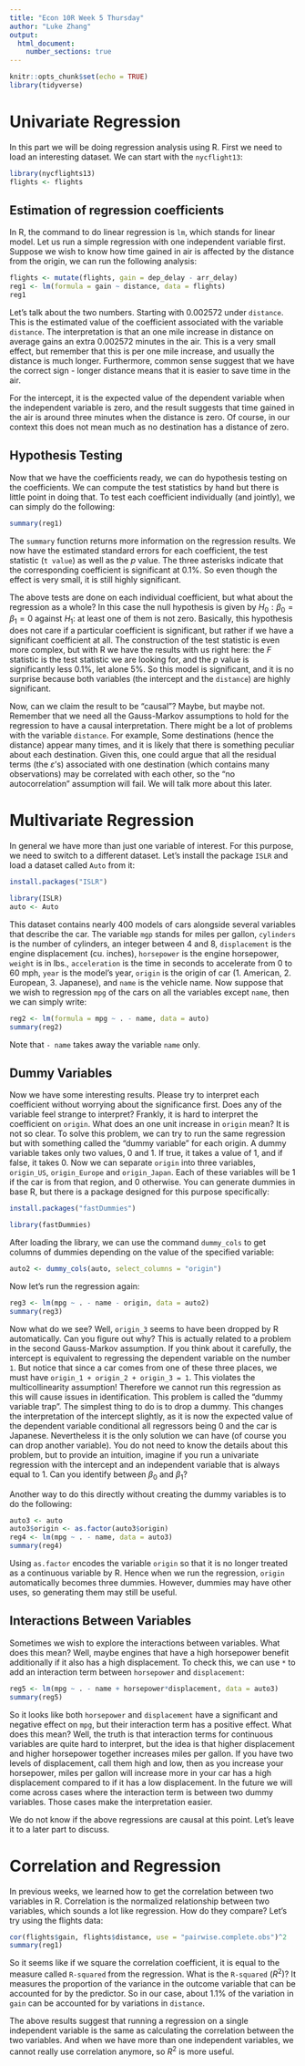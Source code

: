 ```yaml
---
title: "Econ 10R Week 5 Thursday"
author: "Luke Zhang"
output:
  html_document:
    number_sections: true
---
```


```r
knitr::opts_chunk$set(echo = TRUE)
library(tidyverse)
```

# Univariate Regression

In this part we will be doing regression analysis using R. First we need to load an interesting dataset. We can start with the `nycflight13`:

```r
library(nycflights13)
flights <- flights
```

## Estimation of regression coefficients

In R, the command to do linear regression is `lm`, which stands for linear model. Let us run a simple regression with one independent variable first. Suppose we wish to know how time gained in air is affected by the distance from the origin, we can run the following analysis:

```r
flights <- mutate(flights, gain = dep_delay - arr_delay)
reg1 <- lm(formula = gain ~ distance, data = flights)
reg1
```

Let's talk about the two numbers. Starting with 0.002572 under `distance`. This is the estimated value of the coefficient associated with the variable `distance`. The interpretation is that an one mile increase in distance on average gains an extra 0.002572 minutes in the air. This is a very small effect, but remember that this is per one mile increase, and usually the distance is much longer. Furthermore, common sense suggest that we have the correct sign - longer distance means that it is easier to save time in the air.

For the intercept, it is the expected value of the dependent variable when the independent variable is zero, and the result suggests that time gained in the air is around three minutes when the distance is zero. Of course, in our context this does not mean much as no destination has a distance of zero.

## Hypothesis Testing

Now that we have the coefficients ready, we can do hypothesis testing on the coefficients. We can compute the test statistics by hand but there is little point in doing that. To test each coefficient individually (and jointly), we can simply do the following:

```r
summary(reg1)
```

The `summary` function returns more information on the regression results. We now have the estimated standard errors for each coefficient, the test statistic (`t value`) as well as the $p$ value. The three asterisks indicate that the corresponding coefficient is significant at 0.1%. So even though the effect is very small, it is still highly significant.

The above tests are done on each individual coefficient, but what about the regression as a whole? In this case the null hypothesis is given by $H_0: \beta_0=\beta_1=0$ against $H_1:$ at least one of them is not zero. Basically, this hypothesis does not care if a particular coefficient is significant, but rather if we have a significant coefficient at all. The construction of the test statistic is even more complex, but with R we have the results with us right here: the $F$ statistic is the test statistic we are looking for, and the $p$ value is significantly less 0.1%, let alone 5%. So this model is significant, and it is no surprise because both variables (the intercept and the `distance`) are highly significant.

Now, can we claim the result to be "causal"? Maybe, but maybe not. Remember that we need all the Gauss-Markov assumptions to hold for the regression to have a causal interpretation. There might be a lot of problems with the variable `distance`. For example, Some destinations (hence the distance) appear many times, and it is likely that there is something peculiar about each destination. Given this, one could argue that all the residual terms (the $\varepsilon$'s) associated with one destination (which contains many observations) may be correlated with each other, so the "no autocorrelation" assumption will fail. We will talk more about this later.

# Multivariate Regression

In general we have more than just one variable of interest. For this purpose, we need to switch to a different dataset. Let's install the package `ISLR` and load a dataset called `Auto` from it:

```r
install.packages("ISLR")
```

```r
library(ISLR)
auto <- Auto
```

This dataset contains nearly 400 models of cars alongside several variables that describe the car. The variable `mgp` stands for miles per gallon, `cylinders` is the number of cylinders, an integer between 4 and 8, `displacement` is the engine displacement (cu. inches), `horsepower` is the engine horsepower, `weight` is in lbs., `acceleration` is the time in seconds to accelerate from 0 to 60 mph, `year` is the model's year, `origin` is the origin of car (1. American, 2. European, 3. Japanese), and `name` is the vehicle name. Now suppose that we wish to regression `mpg` of the cars on all the variables except `name`, then we can simply write:

```r
reg2 <- lm(formula = mpg ~ . - name, data = auto)
summary(reg2)
```

Note that `- name` takes away the variable `name` only.

## Dummy Variables

Now we have some interesting results. Please try to interpret each coefficient without worrying about the significance first. Does any of the variable feel strange to interpret? Frankly, it is hard to interpret the coefficient on `origin`. What does an one unit increase in `origin` mean? It is not so clear. To solve this problem, we can try to run the same regression but with something called the "dummy variable" for each origin. A dummy variable takes only two values, 0 and 1. If true, it takes a value of 1, and if false, it takes 0. Now we can separate `origin` into three variables, `origin_US`, `origin_Europe` and `origin_Japan`. Each of these variables will be 1 if the car is from that region, and 0 otherwise. You can generate dummies in base R, but there is a package designed for this purpose specifically:

```r
install.packages("fastDummies")
```

```r
library(fastDummies)
```

After loading the library, we can use the command `dummy_cols` to get columns of dummies depending on the value of the specified variable:

```r
auto2 <- dummy_cols(auto, select_columns = "origin")
```

Now let's run the regression again:

```r
reg3 <- lm(mpg ~ . - name - origin, data = auto2)
summary(reg3)
```

Now what do we see? Well, `origin_3` seems to have been dropped by R automatically. Can you figure out why? This is actually related to a problem in the second Gauss-Markov assumption. If you think about it carefully, the intercept is equivalent to regressing the dependent variable on the number `1`. But notice that since a car comes from one of these three places, we must have `origin_1 + origin_2 + origin_3 = 1`. This violates the multicollinearity assumption! Therefore we cannot run this regression as this will cause issues in identification. This problem is called the "dummy variable trap". The simplest thing to do is to drop a dummy. This changes the interpretation of the intercept slightly, as it is now the expected value of the dependent variable conditional all regressors being 0 and the car is Japanese. Nevertheless it is the only solution we can have (of course you can drop another variable). You do not need to know the details about this problem, but to provide an intuition, imagine if you run a univariate regression with the intercept and an independent variable that is always equal to 1. Can you identify between $\beta_0$ and $\beta_1$?

Another way to do this directly without creating the dummy variables is to do the following:

```r
auto3 <- auto
auto3$origin <- as.factor(auto3$origin)
reg4 <- lm(mpg ~ . - name, data = auto3)
summary(reg4)
```

Using `as.factor` encodes the variable `origin` so that it is no longer treated as a continuous variable by R. Hence when we run the regression, `origin` automatically becomes three dummies. However, dummies may have other uses, so generating them may still be useful.

## Interactions Between Variables

Sometimes we wish to explore the interactions between variables. What does this mean? Well, maybe engines that have a high horsepower benefit additionally if it also has a high displacement. To check this, we can use `*` to add an interaction term between `horsepower` and `displacement`:

```r
reg5 <- lm(mpg ~ . - name + horsepower*displacement, data = auto3)
summary(reg5)
```

So it looks like both `horsepower` and `displacement` have a significant and negative effect on `mpg`, but their interaction term has a positive effect. What does this mean? Well, the truth is that interaction terms for continuous variables are quite hard to interpret, but the idea is that higher displacement and higher horsepower together increases miles per gallon. If you have two levels of displacement, call them high and low, then as you increase your horsepower, miles per gallon will increase more in your car has a high displacement compared to if it has a low displacement. In the future we will come across cases where the interaction term is between two dummy variables. Those cases make the interpretation easier.

We do not know if the above regressions are causal at this point. Let's leave it to a later part to discuss.

# Correlation and Regression

In previous weeks, we learned how to get the correlation between two variables in R. Correlation is the normalized relationship between two variables, which sounds a lot like regression. How do they compare? Let's try using the flights data:

```r
cor(flights$gain, flights$distance, use = "pairwise.complete.obs")^2
summary(reg1)
```

So it seems like if we square the correlation coefficient, it is equal to the measure called `R-squared` from the regression. What is the `R-squared` ($R^2$)? It measures the proportion of the variance in the outcome variable that can be accounted for by the predictor. So in our case, about 1.1% of the variation in `gain` can be accounted for by variations in `distance`.

The above results suggest that running a regression on a single independent variable is the same as calculating the correlation between the two variables. And when we have more than one independent variables, we cannot really use correlation anymore, so $R^2$ is more useful.